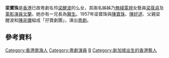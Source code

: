 {{blpsources|time=2022-05-02}}
'''梁寶珠'''是[[香港|香港]]已故粵劇名伶[[梁醒波|梁醒波]]的么女，其兩名姊姊乃[[無綫電視|無綫電視]]女藝員[[梁葆貞|梁葆貞]]及[[電影演員|電影演員]][[文蘭|文蘭]]，她亦有一兄長為[[醫生|醫生]]。1957年梁寶珠與[[陳寶珠|陳寶珠]]、[[陳好逑|陳好逑]]、父親梁醒波和[[陳非儂|陳非儂]]組成「孖寶劇團」，演出[[粵劇|粵劇]]。

== 參考資料 ==
{{reflist}}

{{HK-enter-bio-stub}}
[[Category:香港南海人|Category:香港南海人]]
[[Category:粵劇演員|Category:粵劇演員]]
[[Category:梁姓|B]]
[[Category:新加坡出生的香港藝人|Category:新加坡出生的香港藝人]]